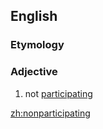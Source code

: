 ==English==
===Etymology===
{{prefix|en|non|participating}}
===Adjective===
{{en-adj|-}}

# not [[participating]]

[[zh:nonparticipating]]